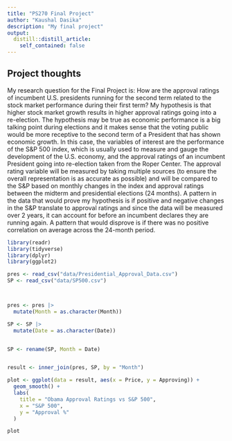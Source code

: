 ```yaml
---
title: "PS270 Final Project"
author: "Kaushal Dasika"
description: "My final project"
output:
  distill::distill_article:
    self_contained: false
---
```




## Project thoughts

My research question for the Final Project is: How are the approval ratings of incumbent U.S. presidents running for the second term related to the stock market performance during their first term? My hypothesis is that higher stock market growth results in higher approval ratings going into a re-election. 
The hypothesis may be true as economic performance is a big talking point during elections and it makes sense that the voting public would be more receptive to the second term of a President that has shown economic growth. In this case, the variables of interest are the performance of the S&P 500 index, which is usually used to measure and gauge the development of the U.S. economy, and the approval ratings of an incumbent President going into re-election taken from the Roper Center. 
The approval rating variable will be measured by taking multiple sources (to ensure the overall representation is as accurate as possible) and will be compared to the S&P based on monthly changes in the index and approval ratings between the midterm and presidential elections (24 months). A pattern in the data that would prove my hypothesis is if positive and negative changes in the S&P translate to approval ratings and since the data will be measured over 2 years, it can account for before an incumbent declares they are running again. 
A pattern that would disprove is if there was no positive correlation on average across the 24-month period.


```r
library(readr)
library(tidyverse)
library(dplyr)
library(ggplot2)

pres <- read_csv("data/Presidential_Approval_Data.csv")
SP <- read_csv("data/SP500.csv")



pres <- pres |> 
  mutate(Month = as.character(Month))

SP <- SP |>
  mutate(Date = as.character(Date))


SP <- rename(SP, Month = Date)


result <- inner_join(pres, SP, by = "Month")

plot <- ggplot(data = result, aes(x = Price, y = Approving)) +
  geom_smooth() +
  labs(
    title = "Obama Approval Ratings vs S&P 500",
    x = "S&P 500",
    y = "Approval %"
  )

plot

```

